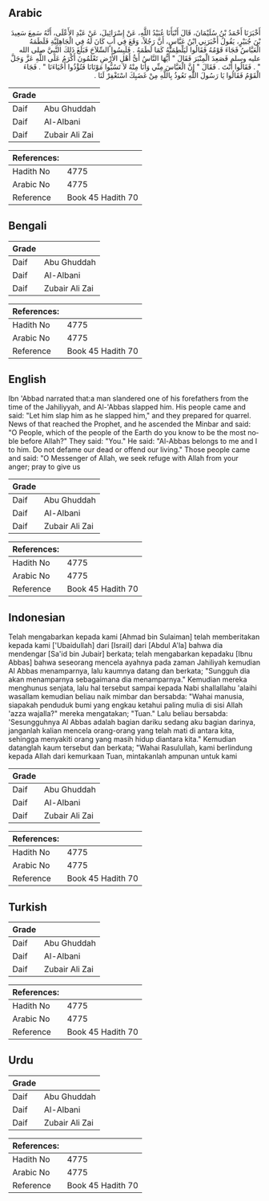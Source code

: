 ## Arabic


<div dir="rtl" lang="ar" style={{fontSize:'larger',backgroundColor:'#f8f9fa',padding:20}}>
أَخْبَرَنَا أَحْمَدُ بْنُ سُلَيْمَانَ، قَالَ أَنْبَأَنَا عُبَيْدُ اللَّهِ، عَنْ إِسْرَائِيلَ، عَنْ عَبْدِ الأَعْلَى، أَنَّهُ سَمِعَ سَعِيدَ بْنَ جُبَيْرٍ، يَقُولُ أَخْبَرَنِي ابْنُ عَبَّاسٍ، أَنَّ رَجُلاً، وَقَعَ فِي أَبٍ كَانَ لَهُ فِي الْجَاهِلِيَّةِ فَلَطَمَهُ الْعَبَّاسُ فَجَاءَ قَوْمُهُ فَقَالُوا لَيَلْطِمَنَّهُ كَمَا لَطَمَهُ ‏.‏ فَلَبِسُوا السِّلاَحَ فَبَلَغَ ذَلِكَ النَّبِيَّ صلى الله عليه وسلم فَصَعِدَ الْمِنْبَرَ فَقَالَ ‏"‏ أَيُّهَا النَّاسُ أَىُّ أَهْلِ الأَرْضِ تَعْلَمُونَ أَكْرَمُ عَلَى اللَّهِ عَزَّ وَجَلَّ ‏"‏ ‏.‏ فَقَالُوا أَنْتَ ‏.‏ فَقَالَ ‏"‏ إِنَّ الْعَبَّاسَ مِنِّي وَأَنَا مِنْهُ لاَ تَسُبُّوا مَوْتَانَا فَتُؤْذُوا أَحْيَاءَنَا ‏"‏ ‏.‏ فَجَاءَ الْقَوْمُ فَقَالُوا يَا رَسُولَ اللَّهِ نَعُوذُ بِاللَّهِ مِنْ غَضَبِكَ اسْتَغْفِرْ لَنَا ‏.‏
</div>
<div style={{backgroundColor:'#f8f9fa',padding:20, marginBottom: 10}}><table> <thead> <tr> <th>Grade</th> <th></th> </tr> </thead> <tbody> <tr><td>Daif</td><td>Abu Ghuddah</td></tr><tr><td>Daif</td><td>Al-Albani</td></tr><tr><td>Daif</td><td>Zubair Ali Zai</td></tr></tbody></table><table> <thead> <tr> <th>References:</th> <th></th> </tr> </thead> <tbody><tr><td>Hadith No</td><td>4775</td></tr><tr><td>Arabic No</td><td>4775</td></tr><tr><td>Reference</td><td>Book 45 Hadith 70</td></tr></tbody></table></div>

## Bengali


<div dir="ltr" lang="bn" style={{fontSize:'larger',backgroundColor:'#f8f9fa',padding:20}}>

</div>
<div style={{backgroundColor:'#f8f9fa',padding:20, marginBottom: 10}}><table> <thead> <tr> <th>Grade</th> <th></th> </tr> </thead> <tbody> <tr><td>Daif</td><td>Abu Ghuddah</td></tr><tr><td>Daif</td><td>Al-Albani</td></tr><tr><td>Daif</td><td>Zubair Ali Zai</td></tr></tbody></table><table> <thead> <tr> <th>References:</th> <th></th> </tr> </thead> <tbody><tr><td>Hadith No</td><td>4775</td></tr><tr><td>Arabic No</td><td>4775</td></tr><tr><td>Reference</td><td>Book 45 Hadith 70</td></tr></tbody></table></div>

## English


<div dir="ltr" lang="en" style={{fontSize:'larger',backgroundColor:'#f8f9fa',padding:20}}>
Ibn 'Abbad narrated that:a man slandered one of his forefathers from the time of the Jahiliyyah, and Al-'Abbas slapped him. His people came and said: "Let him slap him as he slapped him," and they prepared for quarrel. News of that reached the Prophet, and he ascended the Minbar and said: "O People, which of the people of the Earth do you know to be the most noble before Allah?" They said: "You." He said: "Al-Abbas belongs to me and I to him. Do not defame our dead or offend our living." Those people came and said: "O Messenger of Allah, we seek refuge with Allah from your anger; pray to give us
</div>
<div style={{backgroundColor:'#f8f9fa',padding:20, marginBottom: 10}}><table> <thead> <tr> <th>Grade</th> <th></th> </tr> </thead> <tbody> <tr><td>Daif</td><td>Abu Ghuddah</td></tr><tr><td>Daif</td><td>Al-Albani</td></tr><tr><td>Daif</td><td>Zubair Ali Zai</td></tr></tbody></table><table> <thead> <tr> <th>References:</th> <th></th> </tr> </thead> <tbody><tr><td>Hadith No</td><td>4775</td></tr><tr><td>Arabic No</td><td>4775</td></tr><tr><td>Reference</td><td>Book 45 Hadith 70</td></tr></tbody></table></div>

## Indonesian


<div dir="ltr" lang="id" style={{fontSize:'larger',backgroundColor:'#f8f9fa',padding:20}}>
Telah mengabarkan kepada kami [Ahmad bin Sulaiman] telah memberitakan kepada kami ['Ubaidullah] dari [Israil] dari [Abdul A'la] bahwa dia mendengar [Sa'id bin Jubair] berkata; telah mengabarkan kepadaku [Ibnu Abbas] bahwa seseorang mencela ayahnya pada zaman Jahiliyah kemudian Al Abbas menamparnya, lalu kaumnya datang dan berkata; "Sungguh dia akan menamparnya sebagaimana dia menamparnya." Kemudian mereka menghunus senjata, lalu hal tersebut sampai kepada Nabi shallallahu 'alaihi wasallam kemudian beliau naik mimbar dan bersabda: "Wahai manusia, siapakah penduduk bumi yang engkau ketahui paling mulia di sisi Allah 'azza wajalla?" mereka mengatakan; "Tuan." Lalu beliau bersabda: 'Sesungguhnya Al Abbas adalah bagian dariku sedang aku bagian darinya, janganlah kalian mencela orang-orang yang telah mati di antara kita, sehingga menyakiti orang yang masih hidup diantara kita." Kemudian datanglah kaum tersebut dan berkata; "Wahai Rasulullah, kami berlindung kepada Allah dari kemurkaan Tuan, mintakanlah ampunan untuk kami
</div>
<div style={{backgroundColor:'#f8f9fa',padding:20, marginBottom: 10}}><table> <thead> <tr> <th>Grade</th> <th></th> </tr> </thead> <tbody> <tr><td>Daif</td><td>Abu Ghuddah</td></tr><tr><td>Daif</td><td>Al-Albani</td></tr><tr><td>Daif</td><td>Zubair Ali Zai</td></tr></tbody></table><table> <thead> <tr> <th>References:</th> <th></th> </tr> </thead> <tbody><tr><td>Hadith No</td><td>4775</td></tr><tr><td>Arabic No</td><td>4775</td></tr><tr><td>Reference</td><td>Book 45 Hadith 70</td></tr></tbody></table></div>

## Turkish


<div dir="ltr" lang="tr" style={{fontSize:'larger',backgroundColor:'#f8f9fa',padding:20}}>

</div>
<div style={{backgroundColor:'#f8f9fa',padding:20, marginBottom: 10}}><table> <thead> <tr> <th>Grade</th> <th></th> </tr> </thead> <tbody> <tr><td>Daif</td><td>Abu Ghuddah</td></tr><tr><td>Daif</td><td>Al-Albani</td></tr><tr><td>Daif</td><td>Zubair Ali Zai</td></tr></tbody></table><table> <thead> <tr> <th>References:</th> <th></th> </tr> </thead> <tbody><tr><td>Hadith No</td><td>4775</td></tr><tr><td>Arabic No</td><td>4775</td></tr><tr><td>Reference</td><td>Book 45 Hadith 70</td></tr></tbody></table></div>

## Urdu


<div dir="rtl" lang="ur" style={{fontSize:'larger',backgroundColor:'#f8f9fa',padding:20}}>

</div>
<div style={{backgroundColor:'#f8f9fa',padding:20, marginBottom: 10}}><table> <thead> <tr> <th>Grade</th> <th></th> </tr> </thead> <tbody> <tr><td>Daif</td><td>Abu Ghuddah</td></tr><tr><td>Daif</td><td>Al-Albani</td></tr><tr><td>Daif</td><td>Zubair Ali Zai</td></tr></tbody></table><table> <thead> <tr> <th>References:</th> <th></th> </tr> </thead> <tbody><tr><td>Hadith No</td><td>4775</td></tr><tr><td>Arabic No</td><td>4775</td></tr><tr><td>Reference</td><td>Book 45 Hadith 70</td></tr></tbody></table></div>
